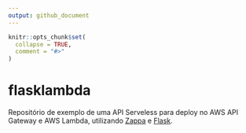 ```yaml
---
output: github_document
---
```


<!-- README.md is generated from README.Rmd. Please edit that file -->

```r
knitr::opts_chunk$set(
  collapse = TRUE,
  comment = "#>"
)
```

# flasklambda

<!-- badges: start -->
<!-- badges: end -->

Repositório de exemplo de uma API Serveless para deploy no AWS API Gateway e AWS Lambda, utilizando [Zappa](https://github.com/Miserlou/Zappa) e [Flask](https://github.com/pallets/flask).